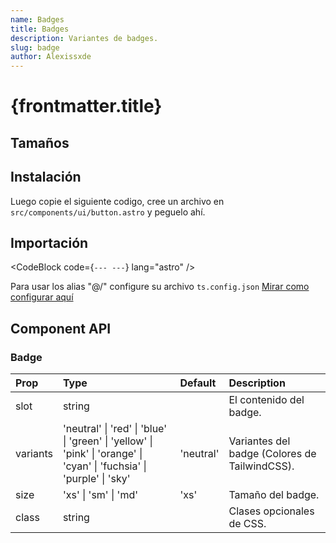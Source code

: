 ```yaml
---
name: Badges
title: Badges
description: Variantes de badges.
slug: badge
author: Alexissxde
---
```



# {frontmatter.title}

<Tabs client:visible>
	<ComponentPreview slot="preview">
		<Badges />
	</ComponentPreview>
	<CodeBlock
		slot="code"
		filePath="src/components/examples/badges.astro"
		lang="astro"
	/>
</Tabs>

## Tamaños

<ComponentPreview>
  <BadgesSizes />
</ComponentPreview>

## Instalación

<CodeBlock code="npm install class-variance-authority clsx tailwind-merge" lang="bash" />

Luego copie el siguiente codigo, cree un archivo en `src/components/ui/button.astro` y peguelo ahí.

<CodeBlock filePath="src/components/ui/badge.astro" />

## Importación

<CodeBlock
	code={`---
---`}
	lang="astro"
/>

Para usar los alias "@/" configure su archivo `ts.config.json` <a href="/docs/installation#configurar-alias-en-el-tsconfigjson">Mirar como configurar aquí</a>

## Component API

### Badge

| Prop     | Type                                                                                                                  | Default   | Description               |
| :------- | :-------------------------------------------------------------------------------------------------------------------- | :-------- | :------------------------ |
| slot     | string                                                                                                                |           | El contenido del badge.  |
| variants | 'neutral' \| 'red' \| 'blue' \| 'green' \| 'yellow' \| 'pink' \| 'orange' \| 'cyan' \| 'fuchsia' \| 'purple' \| 'sky' | 'neutral' | Variantes del badge (Colores de TailwindCSS).     |
| size     | 'xs' \| 'sm' \| 'md'                                                                                                  | 'xs'      | Tamaño del badge.         |
| class    | string                                                                                                                |           | Clases opcionales de CSS. |
